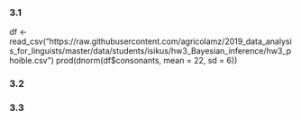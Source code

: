 ### 3.1
df <- read_csv("https://raw.githubusercontent.com/agricolamz/2019_data_analysis_for_linguists/master/data/students/isikus/hw3_Bayesian_inference/hw3_phoible.csv")
prod(dnorm(df$consonants, mean = 22, sd = 6))

### 3.2



### 3.3


